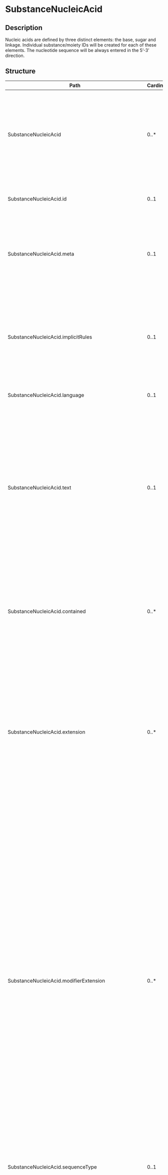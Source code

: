 # SubstanceNucleicAcid
 ## Description 
 Nucleic acids are defined by three distinct elements: the base, sugar and linkage. Individual substance/moiety IDs will be created for each of these elements. The nucleotide sequence will be always entered in the 5’-3’ direction.
 ## Structure 
 | Path | Cardinality | Type | Description 
 | ---- | ----------- | ---- | -------  
 | SubstanceNucleicAcid | 0..* | SubstanceNucleicAcid | Nucleic acids are defined by three distinct elements: the base, sugar and linkage. Individual substance/moiety IDs will be created for each of these elements. The nucleotide sequence will be always entered in the 5’-3’ direction. 
 | SubstanceNucleicAcid.id | 0..1 | http://hl7.org/fhirpath/System.String | The logical id of the resource, as used in the URL for the resource. Once assigned, this value never changes. 
 | SubstanceNucleicAcid.meta | 0..1 | Meta | The metadata about the resource. This is content that is maintained by the infrastructure. Changes to the content might not always be associated with version changes to the resource. 
 | SubstanceNucleicAcid.implicitRules | 0..1 | uri | A reference to a set of rules that were followed when the resource was constructed, and which must be understood when processing the content. Often, this is a reference to an implementation guide that defines the special rules along with other profiles etc. 
 | SubstanceNucleicAcid.language | 0..1 | code | The base language in which the resource is written. 
 | SubstanceNucleicAcid.text | 0..1 | Narrative | A human-readable narrative that contains a summary of the resource and can be used to represent the content of the resource to a human. The narrative need not encode all the structured data, but is required to contain sufficient detail to make it "clinically safe" for a human to just read the narrative. Resource definitions may define what content should be represented in the narrative to ensure clinical safety. 
 | SubstanceNucleicAcid.contained | 0..* | Resource | These resources do not have an independent existence apart from the resource that contains them - they cannot be identified independently, and nor can they have their own independent transaction scope. 
 | SubstanceNucleicAcid.extension | 0..* | Extension | May be used to represent additional information that is not part of the basic definition of the resource. To make the use of extensions safe and manageable, there is a strict set of governance  applied to the definition and use of extensions. Though any implementer can define an extension, there is a set of requirements that SHALL be met as part of the definition of the extension. 
 | SubstanceNucleicAcid.modifierExtension | 0..* | Extension | May be used to represent additional information that is not part of the basic definition of the resource and that modifies the understanding of the element that contains it and/or the understanding of the containing element's descendants. Usually modifier elements provide negation or qualification. To make the use of extensions safe and manageable, there is a strict set of governance applied to the definition and use of extensions. Though any implementer is allowed to define an extension, there is a set of requirements that SHALL be met as part of the definition of the extension. Applications processing a resource are required to check for modifier extensions.Modifier extensions SHALL NOT change the meaning of any elements on Resource or DomainResource (including cannot change the meaning of modifierExtension itself). 
 | SubstanceNucleicAcid.sequenceType | 0..1 | CodeableConcept | The type of the sequence shall be specified based on a controlled vocabulary. 
 | SubstanceNucleicAcid.numberOfSubunits | 0..1 | integer | The number of linear sequences of nucleotides linked through phosphodiester bonds shall be described. Subunits would be strands of nucleic acids that are tightly associated typically through Watson-Crick base pairing. NOTE: If not specified in the reference source, the assumption is that there is 1 subunit. 
 | SubstanceNucleicAcid.areaOfHybridisation | 0..1 | string | The area of hybridisation shall be described if applicable for double stranded RNA or DNA. The number associated with the subunit followed by the number associated to the residue shall be specified in increasing order. The underscore “” shall be used as separator as follows: “Subunitnumber Residue”. 
 | SubstanceNucleicAcid.oligoNucleotideType | 0..1 | CodeableConcept | (TBC). 
 | SubstanceNucleicAcid.subunit | 0..* | BackboneElement | Subunits are listed in order of decreasing length; sequences of the same length will be ordered by molecular weight; subunits that have identical sequences will be repeated multiple times. 
 | SubstanceNucleicAcid.subunit.id | 0..1 | http://hl7.org/fhirpath/System.String | Unique id for the element within a resource (for internal references). This may be any string value that does not contain spaces. 
 | SubstanceNucleicAcid.subunit.extension | 0..* | Extension | May be used to represent additional information that is not part of the basic definition of the element. To make the use of extensions safe and manageable, there is a strict set of governance  applied to the definition and use of extensions. Though any implementer can define an extension, there is a set of requirements that SHALL be met as part of the definition of the extension. 
 | SubstanceNucleicAcid.subunit.modifierExtension | 0..* | Extension | May be used to represent additional information that is not part of the basic definition of the element and that modifies the understanding of the element in which it is contained and/or the understanding of the containing element's descendants. Usually modifier elements provide negation or qualification. To make the use of extensions safe and manageable, there is a strict set of governance applied to the definition and use of extensions. Though any implementer can define an extension, there is a set of requirements that SHALL be met as part of the definition of the extension. Applications processing a resource are required to check for modifier extensions.Modifier extensions SHALL NOT change the meaning of any elements on Resource or DomainResource (including cannot change the meaning of modifierExtension itself). 
 | SubstanceNucleicAcid.subunit.subunit | 0..1 | integer | Index of linear sequences of nucleic acids in order of decreasing length. Sequences of the same length will be ordered by molecular weight. Subunits that have identical sequences will be repeated and have sequential subscripts. 
 | SubstanceNucleicAcid.subunit.sequence | 0..1 | string | Actual nucleotide sequence notation from 5' to 3' end using standard single letter codes. In addition to the base sequence, sugar and type of phosphate or non-phosphate linkage should also be captured. 
 | SubstanceNucleicAcid.subunit.length | 0..1 | integer | The length of the sequence shall be captured. 
 | SubstanceNucleicAcid.subunit.sequenceAttachment | 0..1 | Attachment | (TBC). 
 | SubstanceNucleicAcid.subunit.fivePrime | 0..1 | CodeableConcept | The nucleotide present at the 5’ terminal shall be specified based on a controlled vocabulary. Since the sequence is represented from the 5' to the 3' end, the 5’ prime nucleotide is the letter at the first position in the sequence. A separate representation would be redundant. 
 | SubstanceNucleicAcid.subunit.threePrime | 0..1 | CodeableConcept | The nucleotide present at the 3’ terminal shall be specified based on a controlled vocabulary. Since the sequence is represented from the 5' to the 3' end, the 5’ prime nucleotide is the letter at the last position in the sequence. A separate representation would be redundant. 
 | SubstanceNucleicAcid.subunit.linkage | 0..* | BackboneElement | The linkages between sugar residues will also be captured. 
 | SubstanceNucleicAcid.subunit.linkage.id | 0..1 | http://hl7.org/fhirpath/System.String | Unique id for the element within a resource (for internal references). This may be any string value that does not contain spaces. 
 | SubstanceNucleicAcid.subunit.linkage.extension | 0..* | Extension | May be used to represent additional information that is not part of the basic definition of the element. To make the use of extensions safe and manageable, there is a strict set of governance  applied to the definition and use of extensions. Though any implementer can define an extension, there is a set of requirements that SHALL be met as part of the definition of the extension. 
 | SubstanceNucleicAcid.subunit.linkage.modifierExtension | 0..* | Extension | May be used to represent additional information that is not part of the basic definition of the element and that modifies the understanding of the element in which it is contained and/or the understanding of the containing element's descendants. Usually modifier elements provide negation or qualification. To make the use of extensions safe and manageable, there is a strict set of governance applied to the definition and use of extensions. Though any implementer can define an extension, there is a set of requirements that SHALL be met as part of the definition of the extension. Applications processing a resource are required to check for modifier extensions.Modifier extensions SHALL NOT change the meaning of any elements on Resource or DomainResource (including cannot change the meaning of modifierExtension itself). 
 | SubstanceNucleicAcid.subunit.linkage.connectivity | 0..1 | string | The entity that links the sugar residues together should also be captured for nearly all naturally occurring nucleic acid the linkage is a phosphate group. For many synthetic oligonucleotides phosphorothioate linkages are often seen. Linkage connectivity is assumed to be 3’-5’. If the linkage is either 3’-3’ or 5’-5’ this should be specified. 
 | SubstanceNucleicAcid.subunit.linkage.identifier | 0..1 | Identifier | Each linkage will be registered as a fragment and have an ID. 
 | SubstanceNucleicAcid.subunit.linkage.name | 0..1 | string | Each linkage will be registered as a fragment and have at least one name. A single name shall be assigned to each linkage. 
 | SubstanceNucleicAcid.subunit.linkage.residueSite | 0..1 | string | Residues shall be captured as described in 5.3.6.8.3. 
 | SubstanceNucleicAcid.subunit.sugar | 0..* | BackboneElement | 5.3.6.8.1 Sugar ID (Mandatory). 
 | SubstanceNucleicAcid.subunit.sugar.id | 0..1 | http://hl7.org/fhirpath/System.String | Unique id for the element within a resource (for internal references). This may be any string value that does not contain spaces. 
 | SubstanceNucleicAcid.subunit.sugar.extension | 0..* | Extension | May be used to represent additional information that is not part of the basic definition of the element. To make the use of extensions safe and manageable, there is a strict set of governance  applied to the definition and use of extensions. Though any implementer can define an extension, there is a set of requirements that SHALL be met as part of the definition of the extension. 
 | SubstanceNucleicAcid.subunit.sugar.modifierExtension | 0..* | Extension | May be used to represent additional information that is not part of the basic definition of the element and that modifies the understanding of the element in which it is contained and/or the understanding of the containing element's descendants. Usually modifier elements provide negation or qualification. To make the use of extensions safe and manageable, there is a strict set of governance applied to the definition and use of extensions. Though any implementer can define an extension, there is a set of requirements that SHALL be met as part of the definition of the extension. Applications processing a resource are required to check for modifier extensions.Modifier extensions SHALL NOT change the meaning of any elements on Resource or DomainResource (including cannot change the meaning of modifierExtension itself). 
 | SubstanceNucleicAcid.subunit.sugar.identifier | 0..1 | Identifier | The Substance ID of the sugar or sugar-like component that make up the nucleotide. 
 | SubstanceNucleicAcid.subunit.sugar.name | 0..1 | string | The name of the sugar or sugar-like component that make up the nucleotide. 
 | SubstanceNucleicAcid.subunit.sugar.residueSite | 0..1 | string | The residues that contain a given sugar will be captured. The order of given residues will be captured in the 5‘-3‘direction consistent with the base sequences listed above. 
 ## Search Parameters 
 | Name | Type | Description  | Expression  
 | ---- | ---- | ------- | ------  
 | _text | string | Search on the narrative of the resource |   
 | _content | string | Search on the entire content of the resource |   
 | _id | token | Logical id of this artifact | Resource.id  
 | _lastUpdated | date | When the resource version last changed | Resource.meta.lastUpdated  
 | _profile | uri | Profiles this resource claims to conform to | Resource.meta.profile  
 | _query | token | A custom search profile that describes a specific defined query operation |   
 | _security | token | Security Labels applied to this resource | Resource.meta.security  
 | _source | uri | Identifies where the resource comes from | Resource.meta.source  
 | _tag | token | Tags applied to this resource | Resource.meta.tag  
 | _iguhealth-version-seq | number | The version sequence of the resource | Resource.meta.extension.where(url='https://iguhealth.app/version-sequence').value  
 | _iguhealth-author | token | The author of the resource | Resource.meta.extension.where(url='https://iguhealth.app/author').value  
